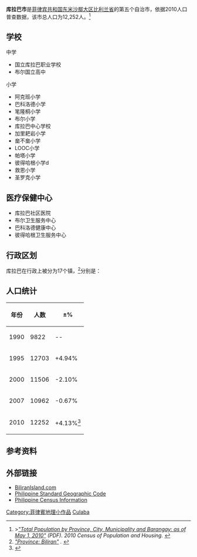 {{Infobox settlement
 |name                   = 库拉巴市
 |deonomy                = Culabanhon
 |other_name             = 
 |native_name            = 
 |settlement_type        = [[自治市|自治市]]
 |image_skyline          = http://borispascubillo.weebly.com/uploads/1/1/3/6/11364620/1365958_orig.jpg
 |image_caption          = http://biliran.gov.ph/wp-content/uploads/2015/09/culaba2-375x195.jpg
 |nickname               = 
 |motto                  = 
 |image_map              = Ph locator biliran culaba.png
 |pushpin_map            =
 |latd = 11 | latm = 39 | latNS = N
 |longd = 124 | longm = 32 | longEW = E
 |coordinates_display    = inline,title
 |coordinates_region     = PH
 |subdivision_type       = [[国家|国家]]
 |subdivision_name       = [[菲律宾|菲律宾]]
 |subdivision_type1      = [[大区|大区]]
 |subdivision_name1      = [[东米沙鄢大区|东米沙鄢大区]]
 |subdivision_type2      = [[省份|省份]]
 |subdivision_name2      = [[比利兰省|比利兰省]]
 |subdivision_type3      = [[政府驻地|政府驻地]]
 |subdivision_name3      = Lone区
 |established_title      = 建立日期
 |established_date       = 1953年10月14日
 |established_title1     = 自治市
 |established_date1      = 1954年1月16日
 |established_memo       = 6488号共和国法案
 |parts_type             = [[镇|镇]]
 |parts_style            = para
 |p1                     = 17
 |government_type        = 自治市
 |government_footnotes   = <ref>{{cite web |url=http://www.dilg.gov.ph/municipalities.php |title=Municipalities |publisher=Department of the Interior and Local Government |location=Quezon City, Philippines |accessdate=29 January 2013 |deadurl=yes |archiveurl=https://www.webcitation.org/6DvgcVRCD?url=http://www.dilg.gov.ph/municipalities.php |archivedate=2013年1月25日 }}</ref>
 |leader_title1          = Mayor
 |leader_name1           = Lorenzo Reveldez ,Jr. (UNA)
 |leader_title2          = Vice-Mayor
 |leader_name2           = Leslie Ann U. Jayme (LP)
 |leader_title3          = SB Members
 |leader_name3           = PEDROSA, JESSE CLYDE(NP)  
NILLOS, JOHN GINO(UNA)                  
PUNAY, EDUARDO(LP)  
FRANCISCO, WIN(UNA)  
REVELDEZ, RODITO(LP)  
DAYOHA, JOEY(NPC)
REVELDEZ, TITO(IND)  
GONZAL, ANNALYN(UNA) 
 |area_footnotes         = <ref name=nscb>{{cite web |title=Province: Biliran |url=http://www.nscb.gov.ph/activestats/psgc/province.asp?regName=REGION+VIII+%28Eastern+Visayas%29&regCode=08&provCode=087800000&provName=BILIRAN |work=PSGC Interactive |publisher=National Statistical Coordination Board |accessdate=29 January 2013 |location=Makati City, Philippines |deadurl=yes |archiveurl=https://web.archive.org/web/20121114165751/http://www.nscb.gov.ph/activestats/psgc/province.asp?regName=REGION+VIII+%28Eastern+Visayas%29&regCode=08&provCode=087800000&provName=BILIRAN |archivedate=2012年11月14日 }}</ref>
 |area_total_km2         = 73.42
 |elevation_max_footnotes=
 |elevation_min_m        = 
 |elevation_max_m        = 
 |population_footnotes   = <ref name=NSO10>{{cite web |url=http://www.census.gov.ph/sites/default/files/attachments/hsd/pressrelease/Eastern%20Visayas.pdf |title=Total Population by Province, City, Municipality and Barangay: as of May 1, 2010 |work=2010 Census of Population and Housing |publisher=National Statistics Office |accessdate=29 January 2013 |archive-date=2018-12-25 |archive-url=https://web.archive.org/web/20181225062528/http://www.census.gov.ph/sites/default/files/attachments/hsd/pressrelease/Eastern%20Visayas.pdf%20 |dead-url=no }}</ref>
 |population_total       = 12252
 |population_as_of       = 2010
 |population_density_km2 = auto
 |timezone               = [[菲律宾标准时间|菲律宾标准时间]]
 |utc_offset             = +8
 |postal_code_type       = [[邮政编码|邮政编码]]
 |postal_code            = 6564
 |area_code_type         = [[电话区号|电话区号]]
 |area_code              = 53
| website                 = [http://www.biliranisland.com/ biliranisland.com]
}}

'''库拉巴市'''是[[菲律宾共和国|菲律宾共和国]][[东米沙鄢大区|东米沙鄢大区]][[比利兰省|比利兰省]]的第五个自治市，依据2010人口普查数据，该市总人口为12,252人。<ref>><cite class="citation web">[http://www.census.gov.ph/sites/default/files/attachments/hsd/pressrelease/Eastern%20Visayas.pdf "Total Population by Province, City, Municipality and Barangay: as of May 1, 2010"] {{Wayback|url=http://www.census.gov.ph/sites/default/files/attachments/hsd/pressrelease/Eastern%20Visayas.pdf |date=20181225062528 }} (PDF). ''2010 Census of Population and Housing''. </cite></ref>

== 学校 ==
中学
* 国立库拉巴职业学校
* 布尔国立高中
小学
* 阿克班小学
* 巴科洛德小学
* 笔隆桐小学
* 布尔小学 
* 库拉巴中心学校 
* 加里耙岩小学 
* 奤不奤小学 
* LOOC小学 
* 帕塔小学 
* 彼得哈根小学d 
* 救恩小学 
* 圣罗克小学

== 医疗保健中心 ==
* 库拉巴社区医院 
* 布尔卫生服务中心 
* 巴科洛德健康中心 
* 彼得哈根卫生服务中心

== 行政区划 ==
库拉巴在行政上被分为17个镇，<ref><cite class="citation web">[http://www.nscb.gov.ph/activestats/psgc/province.asp?regName=REGION+VIII+%28Eastern+Visayas%29&regCode=08&provCode=087800000&provName=BILIRAN "Province: Biliran"] {{webarchive|url=https://web.archive.org/web/20121114165751/http://www.nscb.gov.ph/activestats/psgc/province.asp?regName=REGION+VIII+%28Eastern+Visayas%29&regCode=08&provCode=087800000&provName=BILIRAN |date=2012-11-14 }}. </cite></ref>分别是：
{{columns-list|1|
* Acaban
* Bacolod
* Binongtoan
* Bool Central
* Bool East
* Bool West
* Calipayan
* Guindapunan
* Habuhab
* Looc
* Marvel
* Patag
* Pinamihagan
* Poblacion(Culaba Central)
* Salvacion
* San Roque
* Virginia 
}}

== 人口统计 ==
{| class="wikitable"
|-
! 年份 !! 人数 !! ±%
|-
| 1990 || 9822 || --
|-
| 1995 || 12703 || +4.94%
|-
| 2000 || 11506 || -2.10%
|-
| 2007 || 10962 || -0.67%
|-
| 2010 || 12252 || +4.13%<ref>{{cite web |title=Province of Leyte |url=http://122.54.214.222/population/MunPop.asp?prov=LEY&province=Leyte |work=Municipality Population Data |publisher=LWUA Research Division |accessdate=26 August 2013 |archive-date=2016-08-20 |archive-url=https://web.archive.org/web/20160820050752/http://122.54.214.222/population/MunPop.asp?prov=LEY&province=Leyte |dead-url=no }}</ref>
|}

== 参考资料 ==
{{Reflist}}

== 外部链接 ==
* [http://www.biliranisland.com BiliranIsland.com] {{Wayback|url=http://www.biliranisland.com/ |date=20190130193653 }}
* [http://www.nscb.gov.ph/activestats/psgc/default.asp Philippine Standard Geographic Code] {{Wayback|url=http://www.nscb.gov.ph/activestats/psgc/default.asp |date=20120413163013 }}
* [http://www.census.gov.ph/ Philippine Census Information] {{Wayback|url=http://www.census.gov.ph/ |date=20131004104825 }}
[[Category:菲律賓地理小作品|Category:菲律賓地理小作品]]
[[Category:菲律宾城市|Culaba]]